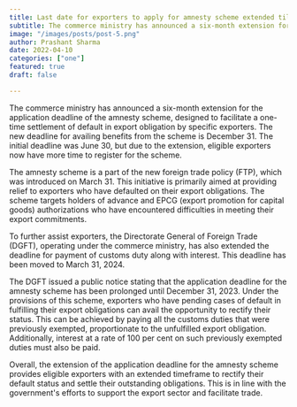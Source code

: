 ```yaml
---
title: Last date for exporters to apply for amnesty scheme extended till 3rd December
subtitle: The commerce ministry has announced a six-month extension for the application
image: "/images/posts/post-5.png"
author: Prashant Sharma
date: 2022-04-10
categories: ["one"]
featured: true
draft: false

---
```


The commerce ministry has announced a six-month extension for the application deadline of the amnesty scheme, designed to facilitate a one-time settlement of default in export obligation by specific exporters. The new deadline for availing benefits from the scheme is December 31. The initial deadline was June 30, but due to the extension, eligible exporters now have more time to register for the scheme.

The amnesty scheme is a part of the new foreign trade policy (FTP), which was introduced on March 31. This initiative is primarily aimed at providing relief to exporters who have defaulted on their export obligations. The scheme targets holders of advance and EPCG (export promotion for capital goods) authorizations who have encountered difficulties in meeting their export commitments.

To further assist exporters, the Directorate General of Foreign Trade (DGFT), operating under the commerce ministry, has also extended the deadline for payment of customs duty along with interest. This deadline has been moved to March 31, 2024.

The DGFT issued a public notice stating that the application deadline for the amnesty scheme has been prolonged until December 31, 2023. Under the provisions of this scheme, exporters who have pending cases of default in fulfilling their export obligations can avail the opportunity to rectify their status. This can be achieved by paying all the customs duties that were previously exempted, proportionate to the unfulfilled export obligation. Additionally, interest at a rate of 100 per cent on such previously exempted duties must also be paid.

Overall, the extension of the application deadline for the amnesty scheme provides eligible exporters with an extended timeframe to rectify their default status and settle their outstanding obligations. This is in line with the government's efforts to support the export sector and facilitate trade.